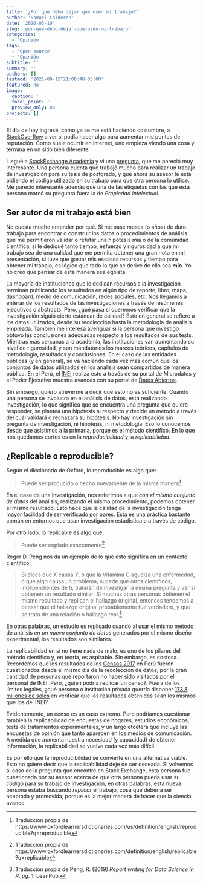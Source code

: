 ```yaml
---
title: '¿Por qué debo dejar que usen mi trabajo?'
author: 'Samuel Calderon'
date: '2020-03-10'
slug: 'por-que-debo-dejar-que-usen-mi-trabajo'
categories:
  - 'Opinión'
tags:
  - 'Open source'
  - 'Opinión'
subtitle: ''
summary: ''
authors: []
lastmod: '2021-08-15T21:00:48-05:00'
featured: no
image:
  caption: ''
  focal_point: ''
  preview_only: no
projects: []
---
```


El día de hoy ingresé, como ya se me está haciendo costumbre, a [StackOverflow](https://es.stackoverflow.com/) a ver si podía hacer algo para aumentar mis puntos de reputación. Como suele ocurrir en internet, uno empieza viendo una cosa y termina en un sitio bien diferente. 

Llegué a [StackExchange Academia](https://academia.stackexchange.com/) y vi una [pregunta](https://academia.stackexchange.com/questions/145212/advisor-professor-asking-me-for-the-source-code-of-my-dissertation-in-order-to-b), que me pareció muy interesante. Una persona cuenta que trabajó mucho para realizar un trabajo de investigación para su tesis de postgrado, y que ahora su asesor le está pidiendo el código utilizado en su trabajo para que otra persona lo utilice. Me pareció interesante además que una de las etiquetas con las que esta persona marcó su pregunta fuera la de *Propiedad intelectual*. 

## Ser autor de mi trabajo está bien

No cuesta mucho entender por qué. Si me pasé meses (o años) de duro trabajo para encontrar o construir los datos o procedimientos de análisis que me permitieron validar o refutar una hipótesis mía o de la comunidad científica, si le dediqué tanto tiempo, esfuerzo y rigurosidad a que mi trabajo sea de una calidad que me permita obtener una gran nota en mi presentación, si tuve que gastar mis escasos recursos y tiempo para obtener mi trabajo, es lógico que todo lo que se derive de ello sea **mío**. Yo no creo que pensar de esta manera sea egoísta. 

La mayoría de instituciones que le dedican recursos a la investigación terminan publicando los resultados en algún tipo de reporte, libro, mapa, dashboard, medio de comunicación, redes sociales, etc. Nos llegamos a enterar de los resultados de las investigaciones a través de resúmenes ejecutivos o abstracts. Pero, ¿qué pasa si queremos verificar que la investigación siguió cierto estándar de calidad? Esto en general se refiere a los datos utilizados, desde su recolección hasta la metodología de análisis empleada. También me interesa averiguar si la persona que investigó obtuvo las conclusiones adecuadas respecto a los resultados de sus tests. Mientras más cercanas a la academia, las instituciones van aumentando su nivel de rigurosidad, y son mandatorios los marcos teóricos, capítulos de metodología, resultados y conclusiones. En el caso de las entidades públicas (y en general), se va haciendo cada vez más común que los conjuntos de datos utilizados en los análisis sean compartidos de manera pública. En el Perú, el [INEI](www.inei.gob.pe) realiza esto a través de su portal de Microdatos y el Poder Ejecutivo muestra avances con su portal de [Datos Abiertos](https://www.datosabiertos.gob.pe/).

Sin embargo, quiero atreverme a decir que esto no es suficiente. Cuando una persona se involucra en el análisis de datos, está realizando investigación, lo que significa que se encuentra una pregunta que quiere responder, se plantea una hipótesis al respecto y decide un método a través del cuál validará o rechazará su hipótesis. No hay investigación sin pregunta de investigación, ni hipótesis, ni metodología. Eso lo conocemos desde que asistimos a la primaria, porque es el método científico. En lo que nos quedamos cortos es en la *reproducibilidad* y la *replicabilidad*.

## ¿Replicable o reproducible?

Según el diccionario de Oxford, lo reproducible es algo que:

> Puede ser producido o hecho nuevamente de la misma manera[^1]

En el caso de una investigación, nos referimos a que *con el mismo conjunto de datos* del análisis, realizando el mismo procedimiento, podemos obtener el mismo resultado. Esto hace que la calidad de la investigación tenga mayor facilidad de ser verificado por pares. Esta es una práctica bastante común en entornos que usan investigación estadística o a través de código. 

Por otro lado, lo replicable es algo que:

> Puede ser copiado exactamente[^2]

Roger D. Peng nos da un ejemplo de lo que esto significa en un contexto científico:

> Si dices que X causa Y, o que la Vitamina C agudiza una enfermedad, o que algo causa un problema, sucede que otros científicos, independientes de ti, tratarán de investigar la misma pregunta y ver si obtienen un resultado similar. Si muchas otras personas obtienen el mismo resultado y replican el hallazgo original, entonces tendemos a pensar que el hallazgo original probablemente fue verdadero, y que se trata de una relación o hallazgo real.[^3]

En otras palabras, un estudio es replicado cuando al usar el mismo método de análisis *en un nuevo conjunto de datos* generados por el mismo diseño experimental, los resultados son similares.

La replicabilidad en sí no tiene nada de malo, es uno de los pilares del método científico y, en teoría, es aspirable. Sin embargo, es costosa. Recordemos que los resultados de los [Censos 2017](http://censo2017.inei.gob.pe/) en Perú fueron cuestionados desde el mismo día de la recolección de datos, por la gran cantidad de personas que reportaron no haber sido visitados por el personal de INEI.  Pero, ¿quién podría replicar un censo?. Fuera de los límites legales, ¿qué persona o institución privada querría disponer [173.8 millones de soles](https://elcomercio.pe/peru/censo-2017-invertira-proceso-noticia-463178-noticia/) en verificar que los resultados obtenidos sean los mismos que los del INEI?

Evidentemente, un censo es un caso extremo. Pero podríamos cuestionar también la replicabilidad de encuestas de hogares, estudios económicos, tests de tratamientos experimentales, y un largo etcétera que incluye las encuestas de opinión que tanto aparecen en los medios de comunicación. A medida que aumenta nuestra necesidad (y capacidad) de obtener información, la replicabilidad se vuelve cada vez más difícil. 

Es por ello que la reproducibilidad se convierte en una alternativa viable. Esto no quiere decir que la replicabilidad deje de ser deseada. Si volvemos al caso de la pregunta que encontré en Stack Exchange, esta persona fue cuestionada por su asesor acerca de que otra persona pueda usar su *código* para su trabajo de investigación, en otras palabras, esta nueva persona estaba buscando *replicar* el trabajo, cosa que debería ser aceptada y promovida, porque es la mejor manera de hacer que la ciencia avance.


[^1]: Traducción propia de https://www.oxfordlearnersdictionaries.com/us/definition/english/reproducible?q=reproducible
[^2]: Traducción propia de https://www.oxfordlearnersdictionaries.com/definition/english/replicable?q=replicable
[^3]: Traducción propia de Peng, R. (2019) *Report writing for Data Science in R*. pg. 1. LeanPub. 
